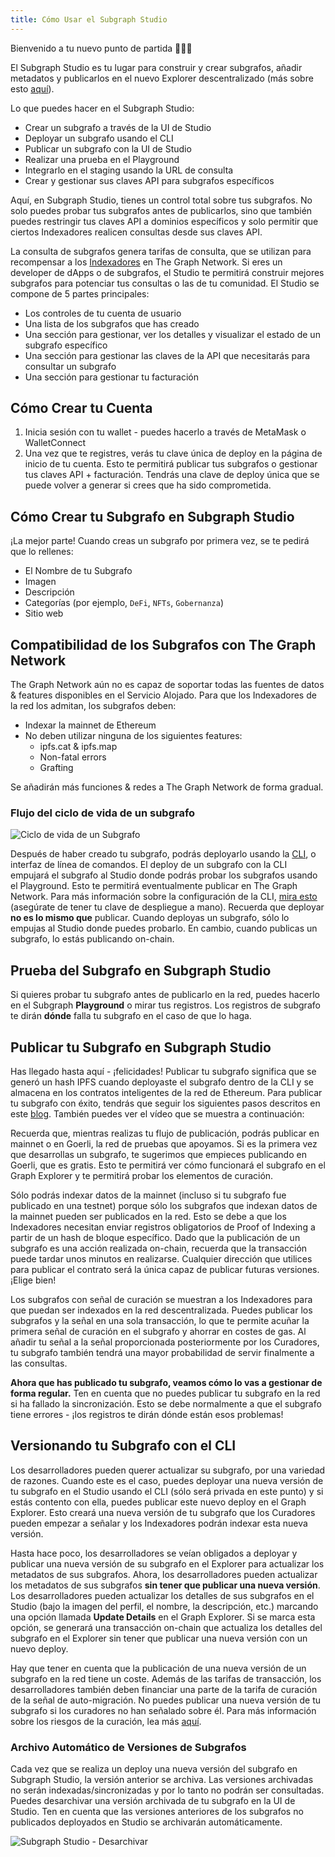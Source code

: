 ```yaml
---
title: Cómo Usar el Subgraph Studio
---
```


Bienvenido a tu nuevo punto de partida 👩🏽‍🚀

El Subgraph Studio es tu lugar para construir y crear subgrafos, añadir metadatos y publicarlos en el nuevo Explorer descentralizado (más sobre esto [aquí](/network/explorer)).

Lo que puedes hacer en el Subgraph Studio:

- Crear un subgrafo a través de la UI de Studio
- Deployar un subgrafo usando el CLI
- Publicar un subgrafo con la UI de Studio
- Realizar una prueba en el Playground
- Integrarlo en el staging usando la URL de consulta
- Crear y gestionar sus claves API para subgrafos específicos

Aquí, en Subgraph Studio, tienes un control total sobre tus subgrafos. No solo puedes probar tus subgrafos antes de publicarlos, sino que también puedes restringir tus claves API a dominios específicos y solo permitir que ciertos Indexadores realicen consultas desde sus claves API.

La consulta de subgrafos genera tarifas de consulta, que se utilizan para recompensar a los [Indexadores](/network/indexing) en The Graph Network. Si eres un developer de dApps o de subgrafos, el Studio te permitirá construir mejores subgrafos para potenciar tus consultas o las de tu comunidad. El Studio se compone de 5 partes principales:

- Los controles de tu cuenta de usuario
- Una lista de los subgrafos que has creado
- Una sección para gestionar, ver los detalles y visualizar el estado de un subgrafo específico
- Una sección para gestionar las claves de la API que necesitarás para consultar un subgrafo
- Una sección para gestionar tu facturación

## Cómo Crear tu Cuenta

1. Inicia sesión con tu wallet - puedes hacerlo a través de MetaMask o WalletConnect
1. Una vez que te registres, verás tu clave única de deploy en la página de inicio de tu cuenta. Esto te permitirá publicar tus subgrafos o gestionar tus claves API + facturación. Tendrás una clave de deploy única que se puede volver a generar si crees que ha sido comprometida.

## Cómo Crear tu Subgrafo en Subgraph Studio

¡La mejor parte! Cuando creas un subgrafo por primera vez, se te pedirá que lo rellenes:

- El Nombre de tu Subgrafo
- Imagen
- Descripción
- Categorías (por ejemplo, `DeFi`, `NFTs`, `Gobernanza`)
- Sitio web

## Compatibilidad de los Subgrafos con The Graph Network

The Graph Network aún no es capaz de soportar todas las fuentes de datos & features disponibles en el Servicio Alojado. Para que los Indexadores de la red los admitan, los subgrafos deben:

- Indexar la mainnet de Ethereum
- No deben utilizar ninguna de los siguientes features:
  - ipfs.cat & ipfs.map
  - Non-fatal errors
  - Grafting

Se añadirán más funciones & redes a The Graph Network de forma gradual.

### Flujo del ciclo de vida de un subgrafo

![Ciclo de vida de un Subgrafo](/img/subgraph-lifecycle.png)

Después de haber creado tu subgrafo, podrás deployarlo usando la [CLI](https://github.com/graphprotocol/graph-cli), o interfaz de línea de comandos. El deploy de un subgrafo con la CLI empujará el subgrafo al Studio donde podrás probar los subgrafos usando el Playground. Esto te permitirá eventualmente publicar en The Graph Network. Para más información sobre la configuración de la CLI, [mira esto](/developing/defining-a-subgraph#install-the-graph-cli) (asegúrate de tener tu clave de despliegue a mano). Recuerda que deployar **no es lo mismo que** publicar. Cuando deployas un subgrafo, sólo lo empujas al Studio donde puedes probarlo. En cambio, cuando publicas un subgrafo, lo estás publicando on-chain.

## Prueba del Subgrafo en Subgraph Studio

Si quieres probar tu subgrafo antes de publicarlo en la red, puedes hacerlo en el Subgraph **Playground** o mirar tus registros. Los registros de subgrafo te dirán **dónde** falla tu subgrafo en el caso de que lo haga.

## Publicar tu Subgrafo en Subgraph Studio

Has llegado hasta aquí - ¡felicidades! Publicar tu subgrafo significa que se generó un hash IPFS cuando deployaste el subgrafo dentro de la CLI y se almacena en los contratos inteligentes de la red de Ethereum. Para publicar tu subgrafo con éxito, tendrás que seguir los siguientes pasos descritos en este [blog](https://thegraph.com/blog/building-with-subgraph-studio). También puedes ver el vídeo que se muestra a continuación:

<VideoEmbed youtube="HfDgC2oNnwo" />

Recuerda que, mientras realizas tu flujo de publicación, podrás publicar en mainnet o en Goerli, la red de pruebas que apoyamos. Si es la primera vez que desarrollas un subgrafo, te sugerimos que empieces publicando en Goerli, que es gratis. Esto te permitirá ver cómo funcionará el subgrafo en el Graph Explorer y te permitirá probar los elementos de curación.

Sólo podrás indexar datos de la mainnet (incluso si tu subgrafo fue publicado en una testnet) porque sólo los subgrafos que indexan datos de la mainnet pueden ser publicados en la red. Esto se debe a que los Indexadores necesitan enviar registros obligatorios de Proof of Indexing a partir de un hash de bloque específico. Dado que la publicación de un subgrafo es una acción realizada on-chain, recuerda que la transacción puede tardar unos minutos en realizarse. Cualquier dirección que utilices para publicar el contrato será la única capaz de publicar futuras versiones. ¡Elige bien!

Los subgrafos con señal de curación se muestran a los Indexadores para que puedan ser indexados en la red descentralizada. Puedes publicar los subgrafos y la señal en una sola transacción, lo que te permite acuñar la primera señal de curación en el subgrafo y ahorrar en costes de gas. Al añadir tu señal a la señal proporcionada posteriormente por los Curadores, tu subgrafo también tendrá una mayor probabilidad de servir finalmente a las consultas.

**Ahora que has publicado tu subgrafo, veamos cómo lo vas a gestionar de forma regular.** Ten en cuenta que no puedes publicar tu subgrafo en la red si ha fallado la sincronización. Esto se debe normalmente a que el subgrafo tiene errores - ¡los registros te dirán dónde están esos problemas!

## Versionando tu Subgrafo con el CLI

Los desarrolladores pueden querer actualizar su subgrafo, por una variedad de razones. Cuando este es el caso, puedes deployar una nueva versión de tu subgrafo en el Studio usando el CLI (sólo será privada en este punto) y si estás contento con ella, puedes publicar este nuevo deploy en el Graph Explorer. Esto creará una nueva versión de tu subgrafo que los Curadores pueden empezar a señalar y los Indexadores podrán indexar esta nueva versión.

Hasta hace poco, los desarrolladores se veían obligados a deployar y publicar una nueva versión de su subgrafo en el Explorer para actualizar los metadatos de sus subgrafos. Ahora, los desarrolladores pueden actualizar los metadatos de sus subgrafos **sin tener que publicar una nueva versión**. Los desarrolladores pueden actualizar los detalles de sus subgrafos en el Studio (bajo la imagen del perfil, el nombre, la descripción, etc.) marcando una opción llamada **Update Details** en el Graph Explorer. Si se marca esta opción, se generará una transacción on-chain que actualiza los detalles del subgrafo en el Explorer sin tener que publicar una nueva versión con un nuevo deploy.

Hay que tener en cuenta que la publicación de una nueva versión de un subgrafo en la red tiene un coste. Además de las tarifas de transacción, los desarrolladores también deben financiar una parte de la tarifa de curación de la señal de auto-migración. No puedes publicar una nueva versión de tu subgrafo si los curadores no han señalado sobre él. Para más información sobre los riesgos de la curación, lea más [aquí](/network/curating).

### Archivo Automático de Versiones de Subgrafos

Cada vez que se realiza un deploy una nueva versión del subgrafo en Subgraph Studio, la versión anterior se archiva. Las versiones archivadas no serán indexadas/sincronizadas y por lo tanto no podrán ser consultadas. Puedes desarchivar una versión archivada de tu subgrafo en la UI de Studio. Ten en cuenta que las versiones anteriores de los subgrafos no publicados deployados en Studio se archivarán automáticamente.

![Subgraph Studio - Desarchivar](/img/Unarchive.png)
